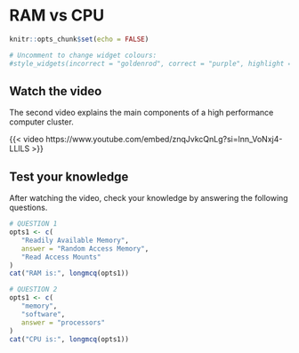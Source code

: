 # RAM vs CPU

```r
knitr::opts_chunk$set(echo = FALSE)

# Uncomment to change widget colours:
#style_widgets(incorrect = "goldenrod", correct = "purple", highlight = "firebrick")
```

## Watch the video

The second video explains the main components of a high performance computer cluster.

{{< video https://www.youtube.com/embed/znqJvkcQnLg?si=lnn_VoNxj4-LLlLS >}}

## Test your knowledge

After watching the video, check your knowledge by answering the following questions.

::: {.webex-check .webex-box}
```r
# QUESTION 1
opts1 <- c(
   "Readily Available Memory",
   answer = "Random Access Memory",
   "Read Access Mounts"
)
cat("RAM is:", longmcq(opts1))

# QUESTION 2
opts1 <- c(
   "memory",
   "software",
   answer = "processors"
)
cat("CPU is:", longmcq(opts1))

```
:::
